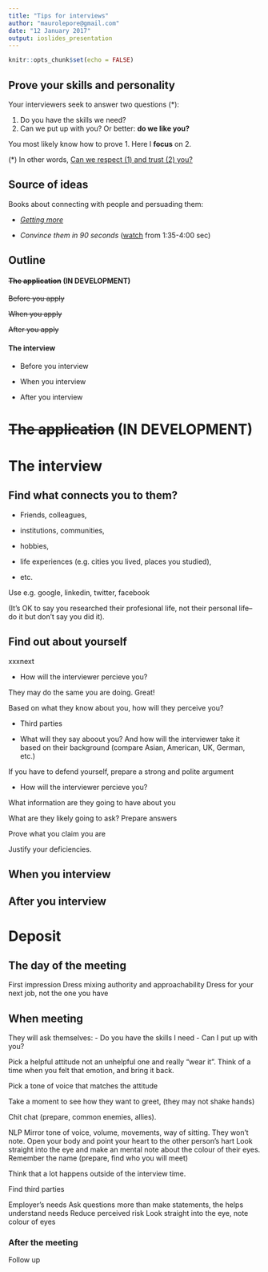 ```yaml
---
title: "Tips for interviews"
author: "maurolepore@gmail.com"
date: "12 January 2017"
output: ioslides_presentation
---
```


```r
knitr::opts_chunk$set(echo = FALSE)
```

## Prove your skills and personality

Your interviewers seek to answer two questions (\*):

1. Do you have the skills we need?
2. Can we put up with you? Or better: **do we like you?**

You most likely know how to prove 1. Here I **focus** on 2.

(\*) In other words, [Can we respect (1) and trust (2) you?](http://www.businessinsider.com/harvard-psychologist-amy-cuddy-how-people-judge-you-2016-1)

## Source of ideas

Books about connecting with people and persuading them:

-	[*Getting more*](https://gettingmore.com/)

-	*Convince them in 90 seconds* ([watch](https://www.youtube.com/watch?v=bUQ1WkjsxSY) from 1:35-4:00 sec)

## Outline

#### ~~The application~~ (**IN DEVELOPMENT**)

~~Before you apply~~

~~When you apply~~

~~After you apply~~

#### The interview

- Before you interview

- When you interview

- After you interview

# ~~The application~~ (**IN DEVELOPMENT**)

# The interview

## Find what connects you to them?

- Friends, colleagues,

- institutions, communities,

- hobbies,

- life experiences (e.g. cities you lived, places you studied),

- etc.

Use e.g. google, linkedin, twitter, facebook

(It's OK to say you researched their profesional life, not their personal life--do it but don't say you did it).

## Find out about yourself

xxxnext

- How will the interviewer percieve you?

They may do the same you are doing. Great!

Based on what they know about you,  how will they perceive  you?

- Third  parties

- What will they say aboout  you? And how will  the interviewer take it based on their background (compare Asian, American, UK, German, etc.)

If you  have to defend yourself, prepare a strong and polite argument

- How will the interviewer percieve you?

What information are they going to have about you

What are they likely going to ask? Prepare answers

Prove what you claim you are

Justify your deficiencies.

## When you interview

## After you interview




# Deposit

## The day of the meeting

First impression
Dress mixing authority and approachability
Dress for your next job, not the one you have

## When meeting

They will ask themselves:
-	Do you have the skills I need
-	Can I put up with you?

Pick a helpful attitude not an unhelpful one and really “wear it”. Think of a time when you felt that emotion, and bring it back.

Pick a tone of voice that matches the attitude

Take a moment to see how they want to greet, (they may not shake hands)

Chit chat (prepare, common enemies, allies).

NLP
Mirror tone of voice, volume, movements, way of sitting. They won’t note.
Open your body and point your heart to the other person’s hart
Look straight into the eye and make an mental note about the colour of their eyes.
Remember the name (prepare, find who you will meet)

Think that a lot happens outside of the interview time.

Find third parties




Employer’s needs
Ask questions more than make statements, the helps understand needs
Reduce perceived risk
Look straight into the eye, note colour of eyes

### After the meeting

Follow up

